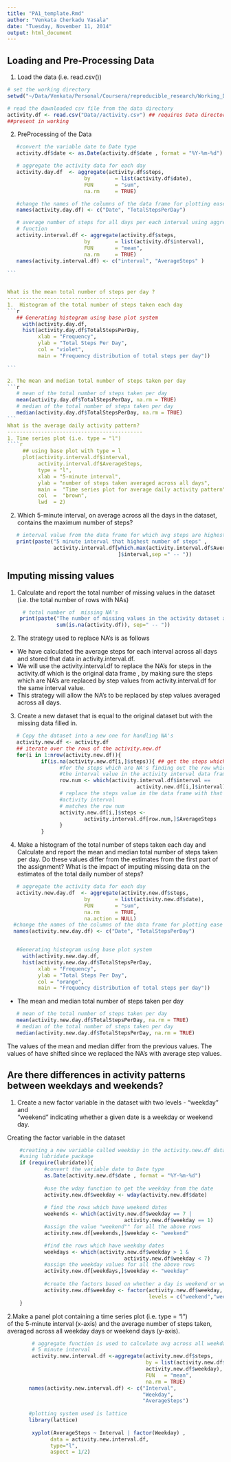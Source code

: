 ```yaml
---
title: "PA1_template.Rmd"
author: "Venkata Cherkadu Vasala"
date: "Tuesday, November 11, 2014"
output: html_document
---
```


Loading and Pre-Processing Data
----------------------------------------------

1. Load the data (i.e. read.csv())
```r
# set the working directory 
setwd("~/Data/Venkata/Personal/Coursera/reproducible_research/Working_Directory")

# read the downloaded csv file from the data directory 
activity.df <- read.csv("Data//activity.csv") ## requires Data directory to be 
##present in working 

```

2. PreProcessing of the Data
```` r
   #convert the variable date to Date type
   activity.df$date <- as.Date(activity.df$date , format = "%Y-%m-%d")

   # aggregate the activity data for each day 
   activity.day.df  <- aggregate(activity.df$steps, 
                         by        = list(activity.df$date),
                         FUN       = "sum",
                         na.rm     = TRUE)

   #change the names of the columns of the data frame for plotting ease
   names(activity.day.df) <- c("Date", "TotalStepsPerDay")

   # average number of steps for all days per each interval using aggregate
   # function
   activity.interval.df <- aggregate(activity.df$steps, 
                         by        = list(activity.df$interval),
                         FUN       = "mean",
                         na.rm     = TRUE)
   names(activity.interval.df) <- c("interval", "AverageSteps" )
   
```


What is the mean total number of steps per day ?
-----------------------------------------
1.  Histogram of the total number of steps taken each day
```r
   ## Generating histogram using base plot system
     with(activity.day.df, 
     hist(activity.day.df$TotalStepsPerDay,
          xlab = "Frequency", 
          ylab = "Total Steps Per Day",
          col = "violet",
          main = "Frequency distribution of total steps per day"))

```

2. The mean and median total number of steps taken per day
```r
   # mean of the total number of steps taken per day
   mean(activity.day.df$TotalStepsPerDay, na.rm = TRUE)
   # median of the total number of steps taken per day
   median(activity.day.df$TotalStepsPerDay, na.rm = TRUE)
```
What is the average daily activity pattern?
--------------------------------------------
1. Time series plot (i.e. type = "l") 
````r

     ## using base plot with type = l 
     plot(activity.interval.df$interval, 
          activity.interval.df$AverageSteps,
          type = "l",
          xlab = "5-minute interval",
          ylab = "number of steps taken averaged across all days",
          main =  "Time series plot for average daily activity pattern",
          col  =  "brown",
          lwd  = 2)

````

2. Which 5-minute interval, on average across all the days in the dataset, 
contains the maximum number  of steps?
````r
   # interval value from the data frame for which avg steps are highest
   print(paste("5 minute interval that highest number of steps" ,
               activity.interval.df[which.max(activity.interval.df$AverageSteps),
                                    ]$interval,sep =" -- "))

````

Imputing missing values
------------------------------------------------
1. Calculate and report the total number of missing values 
in the dataset (i.e. the total number of rows with NAs)
```` r
     # total number of  missing NA's 
    print(paste("The number of missing values in the activity dataset are ",
                sum(is.na(activity.df)), sep=" -- "))
````
2. The strategy used to replace NA's is as follows 
 +   We have calculated the average steps for each interval across all days and
     stored that data in activity.interval.df.
 +   We will use the activity.interval.df to replace the NA's for steps in 
     the activity.df which is the original data frame , by making sure the steps 
     which are NA's are replaced by step values from activity.interval.df for the
     same interval value.
 +   This strategy will allow the NA's to be replaced by step values averaged 
     across all days.
 
3. Create a new dataset that is equal to the original dataset but with the  
 missing data filled in. 

```r
   # Copy the dataset into a new one for handling NA's
   activity.new.df <- activity.df
   ## iterate over the rows of the activity.new.df
   for(i in 1:nrow(activity.new.df)){
           if(is.na(activity.new.df[i,]$steps)){ ## get the steps which are NA's 
                 #for the steps which are NA's finding out the row which matches
                 #the interval value in the activity interval data frame
                 row.num <- which(activity.interval.df$interval ==
                                          activity.new.df[i,]$interval)
                 # replace the steps value in the data frame with that from 
                 #activity interval
                 # matches the row num 
                 activity.new.df[i,]$steps <-
                         activity.interval.df[row.num,]$AverageSteps
                 }
           }

````
4. Make a histogram of the total number of steps taken each day and Calculate
and report the mean and median total number of steps taken per day. Do these 
values differ from the estimates from the first part of the assignment? 
What is the impact of imputing missing data on the estimates of the total
daily number of steps?


```` r
   # aggregate the activity data for each day 
   activity.new.day.df  <- aggregate(activity.new.df$steps, 
                         by        = list(activity.new.df$date),
                         FUN       = "sum",
                         na.rm     = TRUE,
                         na.action = NULL)
  #change the names of the columns of the data frame for plotting ease
  names(activity.new.day.df) <- c("Date", "TotalStepsPerDay")


   #Generating histogram using base plot system
     with(activity.new.day.df, 
     hist(activity.new.day.df$TotalStepsPerDay,
          xlab = "Frequency", 
          ylab = "Total Steps Per Day",
          col = "orange",
          main = "Frequency distribution of total steps per day"))
````
+ The mean and median total number of steps taken per day
```r
   # mean of the total number of steps taken per day
   mean(activity.new.day.df$TotalStepsPerDay, na.rm = TRUE)
   # median of the total number of steps taken per day
   median(activity.new.day.df$TotalStepsPerDay, na.rm = TRUE)
```
The values of the mean and median differ from the previous values. The values of
have shifted since we replaced the NA's with average step values.

Are there differences in activity patterns between weekdays and weekends?
--------------------------------
1. Create a new factor variable in the dataset with two levels - "weekday" and   
   "weekend" indicating whether a given date is a weekday or weekend day.

Creating the factor variable in the dataset

````r
    #creating a new variable called weekday in the activity.new.df dataset
    #using lubridate package 
    if (require(lubridate)){
            #convert the variable date to Date type
            as.Date(activity.new.df$date , format = "%Y-%m-%d") 
            
            #use the wday function to get the weekday from the date
            activity.new.df$weekday <- wday(activity.new.df$date)
            
            # find the rows which have weekend dates
            weekends <- which(activity.new.df$weekday == 7 |
                                      activity.new.df$weekday == 1)
            #assign the value "weekend"" for all the above rows
            activity.new.df[weekends,]$weekday <- "weekend"

            #find the rows which have weekday dates
            weekdays <- which(activity.new.df$weekday > 1 & 
                                      activity.new.df$weekday < 7)
            #assign the weekday values for all the above rows
            activity.new.df[weekdays,]$weekday <- "weekday"
            
            #create the factors based on whether a day is weekend or weekday
            activity.new.df$weekday <- factor(activity.new.df$weekday,
                                              levels = c("weekend","weekday"))            
    }

````
2.Make a panel plot containing a time series plot (i.e. type = "l")  
  of the 5-minute interval (x-axis) and the average number of steps taken,  
  averaged across all weekday days or weekend days (y-axis).


````r
        # aggregate function is used to calculate avg across all weekdays for
        # 5 minute interval
        activity.new.interval.df <-aggregate(activity.new.df$steps, 
                                             by = list(activity.new.df$interval,
                                             activity.new.df$weekday),
                                             FUN   = "mean",
                                             na.rm = TRUE)
       names(activity.new.interval.df) <- c("Interval",
                                            "Weekday",
                                            "AverageSteps")
        
       #plotting system used is lattice
       library(lattice) 
    
        xyplot(AverageSteps ~ Interval | factor(Weekday) ,    
              data = activity.new.interval.df,
              type="l",
              aspect = 1/2)           
     

````




